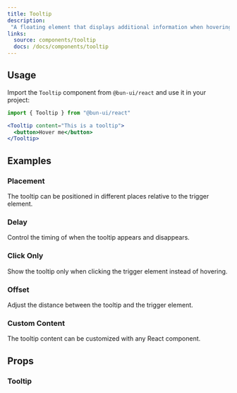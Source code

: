 ```yaml
---
title: Tooltip
description: 
 "A floating element that displays additional information when hovering over or focusing on an element."
links:
  source: components/tooltip
  docs: /docs/components/tooltip
---
```


<ComponentPreview name="tooltip-basic" />

## Usage

Import the `Tooltip` component from `@bun-ui/react` and use it in your project:

```jsx
import { Tooltip } from "@bun-ui/react"
```

```jsx
<Tooltip content="This is a tooltip">
  <button>Hover me</button>
</Tooltip>
```

## Examples

### Placement

The tooltip can be positioned in different places relative to the trigger element.

<ComponentPreview name="tooltip-placement" />

### Delay

Control the timing of when the tooltip appears and disappears.

<ComponentPreview name="tooltip-delay" />

### Click Only

Show the tooltip only when clicking the trigger element instead of hovering.

<ComponentPreview name="tooltip-click" />

### Offset

Adjust the distance between the tooltip and the trigger element.

<ComponentPreview name="tooltip-offset" />

### Custom Content

The tooltip content can be customized with any React component.

<ComponentPreview name="tooltip-custom" />

## Props

### Tooltip

<APITable interfaceName="TooltipProps" />

